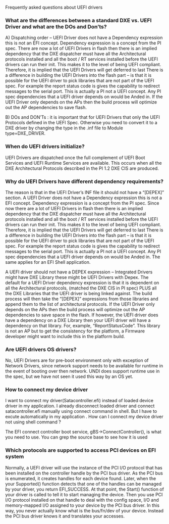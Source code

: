 <!-- [[Category:FAQ]] -->
<!-- [[Category:UEFI]] -->
Frequently asked questions about UEFI drivers

===What are the differences between a standard DXE vs. UEFI Driver and what are the DOs and Don’ts?===
A) Dispatching order – UEFI Driver does not have a Dependency expression this is not an EFI concept. Dependency expression is a concept from the PI spec. There are now a lot of UEFI Drivers in flash then there is an implied dependency that the DXE dispatcher must have all the Architectural protocols installed and all the boot / RT services installed before the UEFI drivers can run their init. This makes it to the level of being UEFI compliant. Therefore, it is implied that the UEFI Drivers will get deferred to last  
There is a difference in building the UEFI Drivers into the flash part – is that it is possible for the UEFI driver to pick libraries that are not part of the UEFI spec. For example the report status code is gives the capability to redirect messages to the serial port. This is actually a PI not a UEFI concept. Any PI spec dependencies that a UEFI driver depends on would be Anded in. 
If the UEFI Driver only depends on the APs then the build process will optimize out the AP dependencies to save flash.

B) DOs and DON’Ts : it is important that for UEFI Drivers that only the UEFI Protocols defined in the UEFI Spec. Otherwise you need to convert it to a DXE driver by changing the type in the .inf file to Module type=DXE_DRIVER.

===When do UEFI drivers initialize?===
UEFI Drivers are dispatched once the full complement of UEFI Boot Services and UEFI Runtime Services are available.  This occurs when all the DXE Architectural Protocols described in the PI 1.2 DXE CIS are produced.

===Why do UEFI Drivers have different dependency requirements?===
The reason is that in the UEFI Driver’s INF file it should not have a “[DEPEX]” section. 
A UEFI Driver does not have a Dependency expression this is not a EFI concept. Dependency expression is a concept from the PI spec. Since now there are a lot of UEFI Drivers in flash then there is an implied dependency that the DXE dispatcher must have all the Architectural protocols installed and all the boot / RT services installed before the UEFI drivers can run their init.  This makes it to the level of being UEFI compliant. Therefore, it is implied that the UEFI Drivers will get deferred to last  
There is a difference in building the UEFI Drivers into the flash part – is that it is possible for the UEFI driver to pick libraries that are not part of the UEFI spec.  For example the report status code is gives the capability to redirect messages to the serial port.  This is actually a PI not a UEFI concept.  Any PI spec dependencies that a UEFI driver depends on would be Anded in. 
The same applies for an EFI Shell application. 

A UEFI driver should not have a DEPEX expression – Integrated Drivers might have DXE Library these might be UEFI Drivers with Depex.
The default for a UEFI Driver dependency expression is that it is dependent on all the Architectural protocols,  (matched the DXE CIS in PI spec) PLUS all the DXE Libraries that the UEFI driver is being linked against. The build process will then take the “[DEPEX]” expressions from those libraries and append them to the list of architectural protocols. If the UEFI Driver only depends on the APs then the build process will optimize out the AP dependencies to save space in the flash. If however, the UEFI driver does have a dependency on a DXE Library then your UEFI driver will have a dependency on that library. For, example, “ReportStatusCode”. This library is not an AP but to get the consistency for the platform, a Firmware developer might want to include this in the platform build.

===Are UEFI drivers OS drivers?===
No, UEFI Drivers are for pre-boot environment only with exception of Network Drivers, since network support needs to be available for runtime in the event of booting over then network. UNDI does support runtime use in the spec, but we have not seen it used this way by an OS yet.


===How to connect my device driver===
I want to connect my driver(Satacontroller.efi) instead of loaded device driver in my application.
I already disconnect loaded driver and connect satacontroller.efi manually using connect command in shell.
But I have to excute automatically in my application .
How can I connect my device driver not using shell command ?

The EFI connect controller boot service, gBS->ConnectController(), is what you need to use. You can grep the source base to see how it is used

===Which protocols are supported to access PCI devices on EFI system===

Normally, a UEFI driver will use the instance of the PCI I/O protocol that has been installed on the controller handle by the PCI bus driver. As the PCI bus is enumerated, it creates handles for each device found. Later, when the your Supported() function detects that one of the handles can be managed by your driver, you return EFI_SUCCESS. At that point, the Start() function of your driver is called to tell it to start managing the device. Then you use PCI I/O protocol installed on that handle to deal with the config space, I/O and memory-mapped I/O assigned to your device by the PCI bus driver. In this way, you never actually know what is the bus/fn/dev of your device. Instead the PCI bus driver knows it and translates your accesses.
